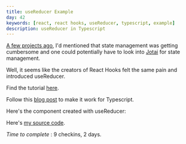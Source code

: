 ```yaml
---
title: useReducer Example
day: 42
keywords: [react, react hooks, useReducer, typescript, example]
description: useReducer in Typescript
---
```

[A few projects ago](/posts/grocerylist), I'd mentioned that state management was getting cumbersome and one could potentially have to look into [Jotai](https://github.com/pmndrs/jotai) for state management.

Well, it seems like the creators of React Hooks felt the same pain and introduced useReducer.

Find the tutorial [here](https://www.youtube.com/watch?v=4UZrsTqkcW4&t=26992s).

Follow this [blog post](https://www.benmvp.com/blog/type-checking-react-usereducer-typescript/) to make it work for Typescript.

Here's the component created with useReducer:

<UseReducerExample/>

Here's [my source code](https://github.com/pramam/nextjs-reactprojects/tree/main/components/examplecode/UseReducerExample).

_Time to complete_ : 9 checkins, 2 days.